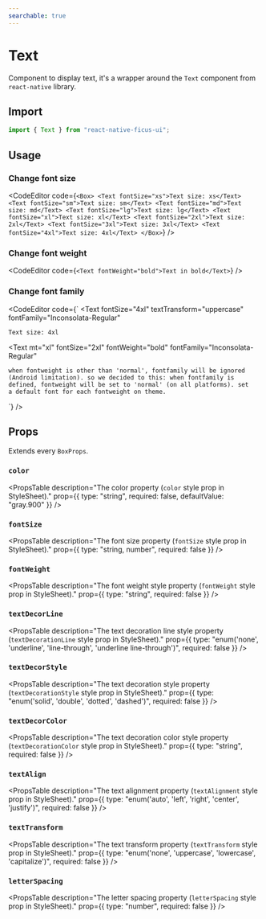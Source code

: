 ```yaml
---
searchable: true
---
```



# Text

Component to display text, it's a wrapper around the `Text` component from `react-native` library.

## Import

```js
import { Text } from "react-native-ficus-ui";
```

## Usage

### Change font size

<CodeEditor code={`<Box>
  <Text fontSize="xs">Text size: xs</Text>
  <Text fontSize="sm">Text size: sm</Text>
  <Text fontSize="md">Text size: md</Text>
  <Text fontSize="lg">Text size: lg</Text>
  <Text fontSize="xl">Text size: xl</Text>
  <Text fontSize="2xl">Text size: 2xl</Text>
  <Text fontSize="3xl">Text size: 3xl</Text>
  <Text fontSize="4xl">Text size: 4xl</Text>
</Box>`} />

### Change font weight

<CodeEditor code={`<Text fontWeight="bold">Text in bold</Text>`} />

### Change font family

<CodeEditor code={`<Box>
  <Text
    fontSize="4xl"
    textTransform="uppercase"
    fontFamily="Inconsolata-Regular"
  >
    Text size: 4xl
  </Text>

  <Text
    mt="xl"
    fontSize="2xl"
    fontWeight="bold"
    fontFamily="Inconsolata-Regular"
  >
    when fontweight is other than 'normal', fontfamily will be ignored
    (Android limitation). so we decided to this: when fontfamily is
    defined, fontweight will be set to 'normal' (on all platforms). set
    a default font for each fontweight on theme.
  </Text>
</Box>`} />

## Props

Extends every `BoxProps`.

### `color`
<PropsTable
  description="The color property (`color` style prop in StyleSheet)."
  prop={{ type: "string", required: false, defaultValue: "gray.900" }}
/>

### `fontSize`
<PropsTable
  description="The font size property (`fontSize` style prop in StyleSheet)."
  prop={{ type: "string, number", required: false }}
/>

### `fontWeight`
<PropsTable
  description="The font weight style property (`fontWeight` style prop in StyleSheet)."
  prop={{ type: "string", required: false }}
/>

### `textDecorLine`
<PropsTable
  description="The text decoration line style property (`textDecorationLine` style prop in StyleSheet)."
  prop={{ type: "enum('none', 'underline', 'line-through', 'underline line-through')", required: false }}
/>

### `textDecorStyle`
<PropsTable
  description="The text decoration style property (`textDecorationStyle` style prop in StyleSheet)."
  prop={{ type: "enum('solid', 'double', 'dotted', 'dashed')", required: false }}
/>

### `textDecorColor`
<PropsTable
  description="The text decoration color style property (`textDecorationColor` style prop in StyleSheet)."
  prop={{ type: "string", required: false }}
/>

### `textAlign`
<PropsTable
  description="The text alignment property (`textAlignment` style prop in StyleSheet)."
  prop={{ type: "enum('auto', 'left', 'right', 'center', 'justify')", required: false }}
/>

### `textTransform`
<PropsTable
  description="The text transform property (`textTransform` style prop in StyleSheet)."
  prop={{ type: "enum('none', 'uppercase', 'lowercase', 'capitalize')", required: false }}
/>

### `letterSpacing`
<PropsTable
  description="The letter spacing property (`letterSpacing` style prop in StyleSheet)."
  prop={{ type: "number", required: false }}
/>
